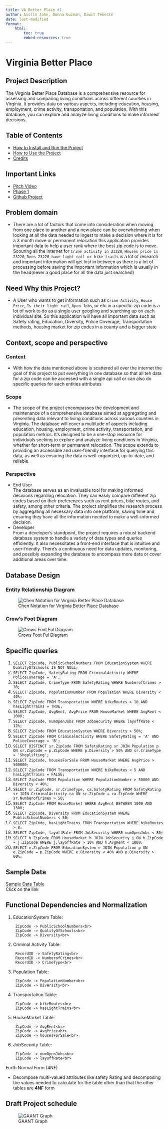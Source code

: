 ```yaml
---
title: VA Better Place #1
author: Aislin John, Donna Guzman, Dawit Tekeste 
date: last-modified
format:
    html:
        toc: true
        embed-resources: true
---
```


# Virginia Better Place

## Project Description

The Virginia Better Place Database is a comprehensive resource for assessing and comparing living conditions across different counties in Virginia. It provides data on various aspects, including education, housing, employment, crime activity, transportation, and population. With this database, you can explore and analyze living conditions to make informed decisions.

## Table of Contents

- [How to Install and Run the Project](#how-to-install-and-run-the-project)
- [How to Use the Project](#how-to-use-the-project)
- [Credits](#credits)

## Important Links
* [Pitch Video](https://drive.google.com/file/d/1Sikim-ladH6ERmn24CFSi-oMzZA6jGdi/view?usp=sharing)
* [Phase 1](https://drive.google.com/file/d/1Igr7PYTEao3p3qTgvx8k_nXHOFsSnmG5/view?usp=sharing)
* [Github Project](https://github.com/cmsc-vcu/cmsc508-fa2023-prj-VA_better_placegroup39)


## Problem domain
* There are a lot of factors that come into consideration when moving from one place to another and a new place can be overwhelming when looking at all the data needed to ingest to make a decision where it is for a 3 month move or permanent relocation this application provides important data to help a user rank where the best zip code is to move. Scouring all the internet for `Crime activity in 23220`, `Houses price in 23220`, `Does 23220 have light rail or bike trails` is a lot of research and important information will get lost in between as there is a lot of processing before saving the important information which is usually in the head(never a good place for all the data just searched)

## Need Why this Project?
* A User who wants to get information such as `Crime Activity`, `House Price`, `Is their light rail`, `Open Jobs`, or etc in a specific zip code is a lot of work to do as a single user googling and searching up on each individual site. So this application will have all important data such as Safety rating, Education, Diversity, Police Coverage, Transportation methods, housing market for zip codes in a county and a bigger state

## Context, scope and perspective
### Context
* With how the data mentioned above is scattered all over the internet the goal of this project to put everything in one database so that all teh data for a zip code can be accessed with a single api call or can also do specific queries for each entities attributes


### Scope
* The scope of the project encompasses the development and maintenance of a comprehensive database aimed at aggregating and presenting data relevant to living conditions across various counties in Virginia. The database will cover a multitude of aspects including education, housing, employment, crime activity, transportation, and population metrics. It's designed to be a one-stop resource for individuals seeking to explore and analyze living conditions in Virginia, whether for short-term or permanent relocation. The scope extends to providing an accessible and user-friendly interface for querying this data, as well as ensuring the data is well-organized, up-to-date, and reliable.

### Perspective
* End User <br>
  The database serves as an invaluable tool for making informed decisions regarding relocation. They can easily compare different zip codes based on their preferences such as rent prices, bike routes, and safety, among other criteria. The project simplifies the research process by aggregating all necessary data into one platform, saving time and ensuring they have all the information needed to make a well-informed decision.
* Developer <br>
  From a developer's standpoint, the project requires a robust backend database system to handle a variety of data types and queries efficiently. It also necessitates a front-end interface that is intuitive and user-friendly. There's a continuous need for data updates, monitoring, and possibly expanding the database to encompass more data or cover additional areas over time.

## Database Design
### Entity Relationship Diagram
![Chen Notation for Virginia Better Place Database](DiagramsImages/ChenDiagram.png)

### Crow's Foot Diagram
![Crows Foot Ful Diagram](DiagramsImages/CrowsFootDiagram.png)
 
## Specific queries

1. `SELECT ZipCode, PublicSchoolNumbers FROM EducationSystem WHERE QualityOfSchools IS NOT NULL;`<br>
2. `SELECT ZipCode, SafetyRating FROM CriminalActivity WHERE PoliceCoverage = 'A';`<br>
3. `SELECT ZipCode, CrimeType FROM SafetyRating WHERE NumberofCrimes > 10;`<br>
4. `SELECT ZipCode, PopulationNumber FROM Population WHERE Diversity < 40%;`<br>
5. `SELECT ZipCode FROM Transportation WHERE bikeRoutes > 10 AND hasLightTrains = TRUE;`<br>
6. `SELECT ZipCode, AvgRent, AvgPrice FROM HouseMarket WHERE AvgRent < 1000;`<br>
7. `SELECT ZipCode, numOpenJobs FROM JobSecurity WHERE layoffRate < 12%;`<br>
8. `SELECT ZipCode FROM EducationSystem WHERE Diversity > 50%;`<br>
9. `SELECT ZipCode FROM CriminalActivity WHERE SafetyRating = 'A' AND PoliceCoverage = 'B';`<br>
10. `SELECT DISTINCT sr.ZipCode FROM SafetyRating sr JOIN Population p ON sr.ZipCode = p.ZipCode WHERE p.Diversity > 50% AND sr.CrimeType = 'Shoplifting';`<br>
11. `SELECT ZipCode, housesForSale FROM HouseMarket WHERE AvgPrice > 500000;`<br>
12. `SELECT ZipCode FROM Transportation WHERE bikeRoutes < 5 AND hasLightTrains = FALSE;`<br>
13. `SELECT ZipCode FROM Population WHERE PopulationNumber > 50000 AND Diversity < 40%;`<br>
14. `SELECT sr.ZipCode, sr.CrimeType, ca.SafetyRating FROM SafetyRating sr JOIN CriminalActivity ca ON sr.ZipCode = ca.ZipCode WHERE sr.NumberofCrimes > 50;`<br>
15. `SELECT ZipCode FROM HouseMarket WHERE AvgRent BETWEEN 1000 AND 1300;`<br>
16. `SELECT ZipCode, Diversity FROM EducationSystem WHERE PublicSchoolNumbers < 50;`<br>
17. `SELECT ZipCode, hasLightTrains FROM Transportation WHERE bikeRoutes > 8;`<br>
18. `SELECT ZipCode, layoffRate FROM JobSecurity WHERE numOpenJobs < 80;`<br>
19. `SELECT h.ZipCode FROM HouseMarket h JOIN JobSecurity j ON h.ZipCode = j.ZipCode WHERE j.layoffRate > 10% AND h.AvgRent < 1000;`<br>
20. `SELECT e.ZipCode FROM EducationSystem e JOIN Population p ON e.ZipCode = p.ZipCode WHERE e.Diversity < 40% AND p.Diversity > 60%;`<br>

## Sample Data
 [Sample Data Table](SampleDataTable.png)
 <br> Click on the link

## Functional Dependencies and Normalization

1. EducationSystem Table:

        ZipCode -> PublicSchoolNumbers<br>
        ZipCode -> QualityOfSchools<br>
        ZipCode -> Diversity<br>

2. Criminal Activity Table:

        RecordID -> SafetyRating<br>
        RecordID -> NumberofCrimes<br>
        RecordID -> CrimeType<br>

3. Population Table:

        ZipCode -> PopulationNumber<br>
        ZipCode -> Diversity<br>

4. Transportation Table:

        ZipCode -> bikeRoutes<br>
        ZipCode -> hasLightTrains<br>

5. HouseMarket Table:

        ZipCode -> AvgRent<br>
        ZipCode -> AvgPrice<br>
        ZipCode -> housesForSale<br>

6. JobSecurity Table:

        ZipCode -> numOpenJobs<br>
        ZipCode -> layoffRate<br>

Forth Normal Form (4NF)

* Decompose multi-valued attributes like safety Rating and decomposing the values needed to calculate for the table other than that the other tables are **4NF** form

## Draft Project schedule
![GAANT Graph](DiagramsImages/GAANT Graph.png)




